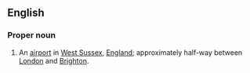 ==English==
{{wikipedia}}

===Proper noun===
{{en-proper noun}}

# An [[airport]] in [[West Sussex]], [[England]]; approximately half-way between [[London]] and [[Brighton]].